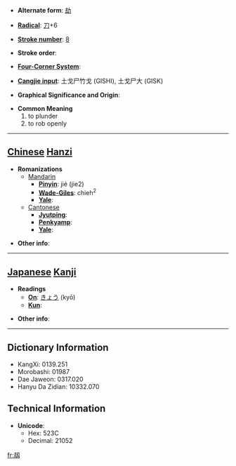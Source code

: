* '''Alternate form''': [[劫]]

* '''[[Wiktionary:Chinese radical index| Radical]]''': [[Wiktionary:Chinese radical index 刀|刀]]+6

* '''[[Wiktionary:Chinese total strokes index|Stroke number]]''': [[Wiktionary:Chinese total strokes index 8|8]]

* '''Stroke order''': 

* '''[[Wiktionary:Chinese four corner index|Four-Corner System]]''': 

* '''[[Wiktionary:Chinese Cangjie index|Cangjie input]]''': 土戈尸竹戈 (GISHI), 土戈尸大 (GISK)

* '''Graphical Significance and Origin''': 

* '''Common Meaning'''
*#to plunder
*# to rob openly


----

== [[Chinese]] [[Hanzi]] ==

* '''Romanizations'''
** [[Mandarin]]
*** '''[[Pinyin]]''': jié (jie2)
*** '''[[Wade-Giles]]''': chieh<sup>2</sup>
*** '''[[Yale]]''': 
**[[Cantonese]]
***'''[[Jyutping]]''':
***'''[[Penkyamp]]''': 
***'''[[Yale]]''': 

* '''Other info''': 

----

== [[Japanese]] [[Kanji]] ==

* '''Readings'''
** '''[[On]]''': [[きょう]] (kyō)
** '''[[Kun]]''': 

* '''Other info''':  

----

== Dictionary Information ==

* KangXi: 0139.251
* Morobashi: 01987
* Dae Jaweon: 0317.020
* Hanyu Da Zidian: 10332.070

== Technical Information ==

* '''Unicode''':
** Hex: 523C
** Decimal: 21052

[[fr:刼]]